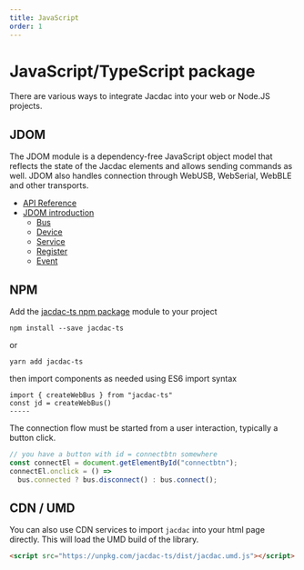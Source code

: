 ```yaml
---
title: JavaScript
order: 1
---
```


# JavaScript/TypeScript package

There are various ways to integrate Jacdac into your web or Node.JS projects.

## JDOM

The JDOM module is a dependency-free JavaScript object model
that reflects the state of the Jacdac elements and allows sending commands as well. 
JDOM also handles connection through WebUSB, WebSerial, WebBLE and other transports.

-   [API Reference](https://microsoft.github.io/jacdac-ts/)
-   [JDOM introduction](/clients/javascript/jdom)
    -   [Bus](/clients/javascript/jdom/bus/)
    -   [Device](/clients/javascript/jdom/device/)
    -   [Service](/clients/javascript/jdom/service/)
    -   [Register](/clients/javascript/jdom/register/)
    -   [Event](/clients/javascript/jdom/event/)

## NPM

Add the [jacdac-ts npm package](https://www.npmjs.com/package/jacdac-ts) module
to your project

```
npm install --save jacdac-ts
```

or

```
yarn add jacdac-ts
```

then import components as needed using ES6 import syntax

```vanilla
import { createWebBus } from "jacdac-ts"
const jd = createWebBus()
-----

```

The connection flow must be started from a user interaction, typically a button click.

```javascript
// you have a button with id = connectbtn somewhere
const connectEl = document.getElementById("connectbtn");
connectEl.onclick = () =>
  bus.connected ? bus.disconnect() : bus.connect();
```

## CDN / UMD

You can also use CDN services to import `jacdac` into your html page directly.
This will load the UMD build of the library.

```html
<script src="https://unpkg.com/jacdac-ts/dist/jacdac.umd.js"></script>
```
